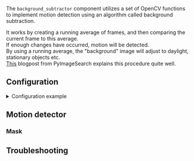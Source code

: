

<ComponentHeader meta={ComponentMetadata} />

The `background_subtractor` component utilizes a set of OpenCV functions to implement motion detection using an algorithm called background subtraction.

It works by creating a running average of frames, and then comparing the current frame to this average.<br />
If enough changes have occurred, motion will be detected.<br />
By using a running average, the "background" image will adjust to daylight, stationary objects etc.<br />
[This](https://www.pyimagesearch.com/2015/06/01/home-surveillance-and-motion-detection-with-the-raspberry-pi-python-and-opencv/) blogpost from PyImageSearch explains this procedure quite well.

## Configuration

<details>
  <summary>Configuration example</summary>

```yaml
background_subtractor:
  motion_detector:
    cameras:
      camera_one:
        fps: 1
        mask:
          - coordinates:
              - x: 400
                y: 200
              - x: 1000
                y: 200
              - x: 1000
                y: 750
              - x: 400
                y: 750
      camera_two:
        fps: 2
        trigger_recorder: true
```

</details>

<ComponentConfiguration meta={ComponentMetadata} config={config} />

## Motion detector

<MotionDetector />

### Mask

<MotionDetectorMask meta={ComponentMetadata} />

## Troubleshooting

<ComponentTroubleshooting meta={ComponentMetadata} />
